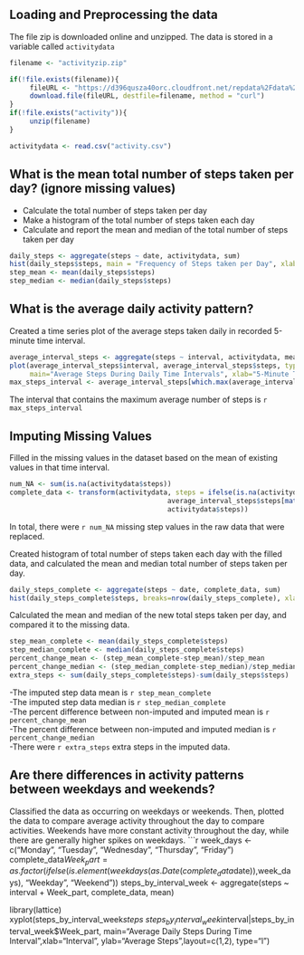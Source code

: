 
## Loading and Preprocessing the data  
The file zip is downloaded online and unzipped. The data is stored in a variable called `activitydata`

```{r preprocessing}
filename <- "activityzip.zip"

if(!file.exists(filename)){
     fileURL <- "https://d396qusza40orc.cloudfront.net/repdata%2Fdata%2Factivity.zip"
     download.file(fileURL, destfile=filename, method = "curl")
}
if(!file.exists("activity")){
     unzip(filename)
}

activitydata <- read.csv("activity.csv")
```

## What is the mean total number of steps taken per day? (ignore missing values)  
- Calculate the total number of steps taken per day  
- Make a histogram of the total number of steps taken each day  
- Calculate and report the mean and median of the total number of steps taken per day

```{r mean}
daily_steps <- aggregate(steps ~ date, activitydata, sum)
hist(daily_steps$steps, main = "Frequency of Steps taken per Day", xlab = "Daily Steps", breaks=nrow(daily_steps))
step_mean <- mean(daily_steps$steps)
step_median <- median(daily_steps$steps)
```

## What is the average daily activity pattern?
Created a time series plot of the average steps taken daily in recorded 5-minute time interval.
```{r daily}
average_interval_steps <- aggregate(steps ~ interval, activitydata, mean)
plot(average_interval_steps$interval, average_interval_steps$steps, type="l", 
     main="Average Steps During Daily Time Intervals", xlab="5-Minute Time Interval", ylab="Average Steps")
max_steps_interval <- average_interval_steps[which.max(average_interval_steps$steps),1]
```
The interval that contains the maximum average number of steps is `r max_steps_interval`

## Imputing Missing Values
Filled in the missing values in the dataset based on the mean of existing values in that time interval.
```{r imputing}
num_NA <- sum(is.na(activitydata$steps))
complete_data <- transform(activitydata, steps = ifelse(is.na(activitydata$steps), 
                                       average_interval_steps$steps[match(activitydata$interval, average_interval_steps$interval)],
                                       activitydata$steps))
```
In total, there were `r num_NA` missing step values in the raw data that were replaced.  

Created histogram of total number of steps taken each day with the filled data, and calculated the mean and median total number of steps taken per day.
```{r meancomplete}
daily_steps_complete <- aggregate(steps ~ date, complete_data, sum)
hist(daily_steps_complete$steps, breaks=nrow(daily_steps_complete), xlab="Daily Steps", main="Total Steps Taken per Day")
```

Calculated the mean and median of the new total steps taken per day, and compared it to the missing data.
```{r}
step_mean_complete <- mean(daily_steps_complete$steps)
step_median_complete <- median(daily_steps_complete$steps)
percent_change_mean <- (step_mean_complete-step_mean)/step_mean
percent_change_median <- (step_median_complete-step_median)/step_median
extra_steps <- sum(daily_steps_complete$steps)-sum(daily_steps$steps)
```
-The imputed step data mean is `r step_mean_complete`  
-The imputed step data median is `r step_median_complete`  
-The percent difference between non-imputed and imputed mean is `r percent_change_mean`  
-The percent difference between non-imputed and imputed median is `r percent_change_median`  
-There were `r extra_steps` extra steps in the imputed data.

## Are there differences in activity patterns between weekdays and weekends?
Classified the data as occurring on weekdays or weekends. Then, plotted the data to compare average activity throughout the day to compare activities. Weekends have more constant activity throughout the day, while there are generally higher spikes on weekdays.
```{r}
week_days <- c("Monday", "Tuesday", "Wednesday", "Thursday", "Friday")
complete_data$Week_part = as.factor(ifelse(is.element(weekdays(as.Date(complete_data$date)),week_days), "Weekday", "Weekend"))
steps_by_interval_week <- aggregate(steps ~ interval + Week_part, complete_data, mean)

library(lattice)
xyplot(steps_by_interval_week$steps ~ steps_by_interval_week$interval|steps_by_interval_week$Week_part, main="Average Daily Steps During Time Interval",xlab="Interval", ylab="Average Steps",layout=c(1,2), type="l")

